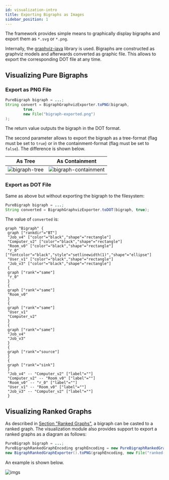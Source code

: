 ```yaml
---
id: visualization-intro
title: Exporting Bigraphs as Images
sidebar_position: 1
---
```


The framework provides simple means to graphically display bigraphs and
export them as `*.svg` or `*.png`.

Internally, the [graphviz-java](https://github.com/nidi3/graphviz-java) library is used. Bigraphs are constructed as
graphviz models and afterwards converted as graphic file. This allows to export the corresponding DOT file at any time.

## Visualizing Pure Bigraphs
### Export as PNG File

```java
PureBigraph bigraph = ...;
String convert = BigraphGraphvizExporter.toPNG(bigraph,
        true,
        new File("bigraph-exported.png")
);
```

The return value outputs the bigraph in the DOT format.

The second parameter allows to export the bigraph as a tree-format (flag must be set to `true`) or in the containment-format (flag must be set to `false`).
The difference is shown below.

|As Tree | As Containment |
|---|---|
| ![bigraph-tree](../assets/visualization/ex_simple_tree.png) | ![bigraph-containment](../assets/visualization/ex_simple_nesting.png)  |

### Export as DOT File

Same as above but without exporting the bigraph to the filesystem:

```java
PureBigraph bigraph = ...;
String converted = BigraphGraphvizExporter.toDOT(bigraph, true);
```

The value of `converted` is:

```
graph "Bigraph" {
 graph ["rankdir"="BT"]
 "Job_v4" ["color"="black","shape"="rectangle"]
 "Computer_v2" ["color"="black","shape"="rectangle"]
 "Room_v0" ["color"="black","shape"="rectangle"]
 "r_0" ["fontcolor"="black","style"="setlinewidth(1)","shape"="ellipse"]
 "User_v1" ["color"="black","shape"="rectangle"]
 "Job_v3" ["color"="black","shape"="rectangle"]
 {
 graph ["rank"="same"]
 "r_0"
 }
 {
 graph ["rank"="same"]
 "Room_v0"
 }
 {
 graph ["rank"="same"]
 "User_v1"
 "Computer_v2"
 }
 {
 graph ["rank"="same"]
 "Job_v4"
 "Job_v3"
 }
 {
 graph ["rank"="source"]
 }
 {
 graph ["rank"="sink"]
 }
 "Job_v4" -- "Computer_v2" ["label"=""]
 "Computer_v2" -- "Room_v0" ["label"=""]
 "Room_v0" -- "r_0" ["label"=""]
 "User_v1" -- "Room_v0" ["label"=""]
 "Job_v3" -- "Computer_v2" ["label"=""]
 }
 ```

 ## Visualizing Ranked Graphs

 As described in [Section "Ranked Graphs"](../converter/rankedgraphs-converter), a bigraph can be casted to a ranked graph.
 The visualization module also provides support to export a ranked graphs as a diagram as follows:

```java
PureBigraph bigraph = ...;
PureBigraphRankedGraphEncoding graphEncoding = new PureBigraphRankedGraphEncoding(bigraph);
new BigraphRankedGraphExporter().toPNG(graphEncoding, new File("ranked-graph.png"));
```

An example is shown below.

![imgs](../assets/converter/rankedgraph-encoded.png)
